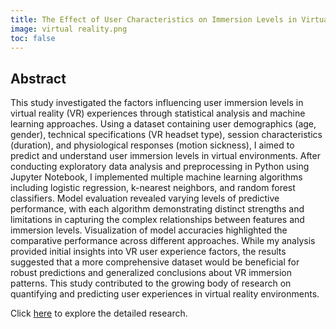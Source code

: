 ```yaml
---
title: The Effect of User Characteristics on Immersion Levels in Virtual Reality
image: virtual reality.png
toc: false
---
```


## Abstract

This study investigated the factors influencing user immersion levels in virtual reality (VR) experiences through statistical analysis and machine learning approaches. Using a dataset containing user demographics (age, gender), technical specifications (VR headset type), session characteristics (duration), and physiological responses (motion sickness), I aimed to predict and understand user immersion levels in virtual environments. After conducting exploratory data analysis and preprocessing in Python using Jupyter Notebook, I implemented multiple machine learning algorithms including logistic regression, k-nearest neighbors, and random forest classifiers. Model evaluation revealed varying levels of predictive performance, with each algorithm demonstrating distinct strengths and limitations in capturing the complex relationships between features and immersion levels. Visualization of model accuracies highlighted the comparative performance across different approaches. While my analysis provided initial insights into VR user experience factors, the results suggested that a more comprehensive dataset would be beneficial for robust predictions and generalized conclusions about VR immersion patterns. This study contributed to the growing body of research on quantifying and predicting user experiences in virtual reality environments.

Click [here](/projects/Poster URE23_Man Vien.pdf) to explore the detailed research. 

